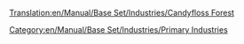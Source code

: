 [[Translation:en/Manual/Base Set/Industries/Candyfloss Forest]]
{{en/Manual/Base Set/Industries/Industries|Image=[[File:en/Manual/Base Set/Industries/CandyflossForest.png]]
|name=Candyfloss Forest
|climates=[[en/Manual/Climates]]
|accepts=Nothing
|produces=[[en/Manual/Base Set/Cargos/Candyfloss]]
|notes=Not present in other [[en/Manual/Climates]].
}}
[[Category:en/Manual/Base Set/Industries/Primary Industries]]